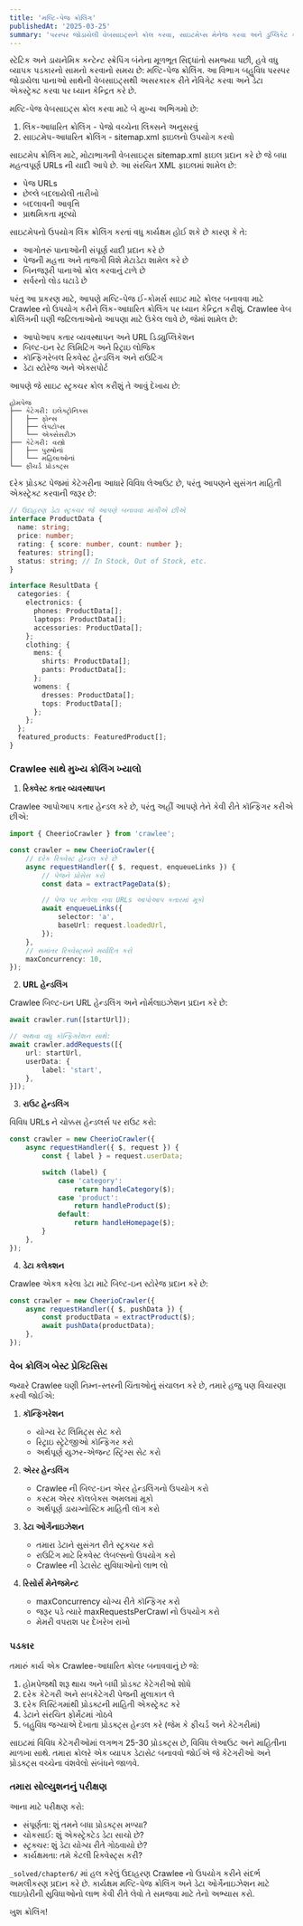 ```yaml
---
title: 'મલ્ટિ-પેજ ક્રોલિંગ'
publishedAt: '2025-03-25'
summary: 'પરસ્પર જોડાયેલી વેબસાઇટ્સને ક્રોલ કરવા, સાઇટમેપ્સ મેનેજ કરવા અને ડુપ્લિકેટ કન્ટેન્ટ હેન્ડલ કરવાની તકનીકોમાં માસ્ટરી મેળવો'
---
```


સ્ટેટિક અને ડાયનેમિક કન્ટેન્ટ સ્ક્રેપિંગ બંનેના મૂળભૂત સિદ્ધાંતો સમજ્યા પછી, હવે વધુ વ્યાપક પડકારનો સામનો કરવાનો સમય છે: મલ્ટિ-પેજ ક્રોલિંગ. આ વિભાગ બહુવિધ પરસ્પર જોડાયેલા પાનાઓ સાથેની વેબસાઇટ્સથી અસરકારક રીતે નેવિગેટ કરવા અને ડેટા એક્સ્ટ્રેક્ટ કરવા પર ધ્યાન કેન્દ્રિત કરે છે.

મલ્ટિ-પેજ વેબસાઇટ્સ ક્રોલ કરવા માટે બે મુખ્ય અભિગમો છે:

1. લિંક-આધારિત ક્રોલિંગ - પેજો વચ્ચેના લિંક્સને અનુસરવું
2. સાઇટમેપ-આધારિત ક્રોલિંગ - sitemap.xml ફાઇલનો ઉપયોગ કરવો

સાઇટમેપ ક્રોલિંગ માટે, મોટાભાગની વેબસાઇટ્સ sitemap.xml ફાઇલ પ્રદાન કરે છે જે બધા મહત્વપૂર્ણ URLs ની યાદી આપે છે. આ સંરચિત XML ફાઇલમાં શામેલ છે:

- પેજ URLs
- છેલ્લે બદલાયેલી તારીખો
- બદલાવની આવૃત્તિ
- પ્રાથમિકતા મૂલ્યો

સાઇટમેપનો ઉપયોગ લિંક ક્રોલિંગ કરતાં વધુ કાર્યક્ષમ હોઈ શકે છે કારણ કે તે:
- આગોતરું પાનાઓની સંપૂર્ણ યાદી પ્રદાન કરે છે
- પેજની મહત્તા અને તાજગી વિશે મેટાડેટા શામેલ કરે છે
- બિનજરૂરી પાનાઓ ક્રોલ કરવાનું ટાળે છે
- સર્વરનો લોડ ઘટાડે છે

પરંતુ આ પ્રકરણ માટે, આપણે મલ્ટિ-પેજ ઈ-કોમર્સ સાઇટ માટે ક્રોલર બનાવવા માટે Crawlee નો ઉપયોગ કરીને લિંક-આધારિત ક્રોલિંગ પર ધ્યાન કેન્દ્રિત કરીશું. Crawlee વેબ ક્રોલિંગની ઘણી જટિલતાઓનો આપણા માટે ઉકેલ લાવે છે, જેમાં શામેલ છે:

- આપોઆપ કતાર વ્યવસ્થાપન અને URL ડિડ્યુપ્લિકેશન
- બિલ્ટ-ઇન રેટ લિમિટિંગ અને રિટ્રાઇ લોજિક
- કૉન્ફિગરેબલ રિક્વેસ્ટ હેન્ડલિંગ અને રાઉટિંગ
- ડેટા સ્ટોરેજ અને એક્સપોર્ટ

આપણે જે સાઇટ સ્ટ્રક્ચર ક્રોલ કરીશું તે આવું દેખાય છે:

```
હોમપેજ
├── કેટેગરી: ઇલેક્ટ્રોનિક્સ
│   ├── ફોન્સ
│   ├── લેપટોપ્સ
│   └── એક્સેસરીઝ
├── કેટેગરી: વસ્ત્રો
│   ├── પુરુષોનાં
│   └── મહિલાઓનાં
└── ફીચર્ડ પ્રોડક્ટ્સ
```

દરેક પ્રોડક્ટ પેજમાં કેટેગરીના આધારે વિવિધ લેઆઉટ છે, પરંતુ આપણને સુસંગત માહિતી એક્સ્ટ્રેક્ટ કરવાની જરૂર છે:

```typescript
// ઉદાહરણ ડેટા સ્ટ્રક્ચર જે આપણે બનાવવા માંગીએ છીએ
interface ProductData {
  name: string;
  price: number;
  rating: { score: number, count: number };
  features: string[];
  status: string; // In Stock, Out of Stock, etc.
}

interface ResultData {
  categories: {
    electronics: {
      phones: ProductData[];
      laptops: ProductData[];
      accessories: ProductData[];
    };
    clothing: {
      mens: {
        shirts: ProductData[];
        pants: ProductData[];
      };
      womens: {
        dresses: ProductData[];
        tops: ProductData[];
      };
    };
  };
  featured_products: FeaturedProduct[];
}
```

### Crawlee સાથે મુખ્ય ક્રોલિંગ ખ્યાલો

1. **રિક્વેસ્ટ કતાર વ્યવસ્થાપન**

Crawlee આપોઆપ કતાર હેન્ડલ કરે છે, પરંતુ અહીં આપણે તેને કેવી રીતે કૉન્ફિગર કરીએ છીએ:

```typescript
import { CheerioCrawler } from 'crawlee';

const crawler = new CheerioCrawler({
    // દરેક રિક્વેસ્ટ હેન્ડલ કરે છે
    async requestHandler({ $, request, enqueueLinks }) {
        // પેજને પ્રોસેસ કરો
        const data = extractPageData($);

        // પેજ પર મળેલા નવા URLs આપોઆપ કતારમાં મૂકો
        await enqueueLinks({
            selector: 'a',
            baseUrl: request.loadedUrl,
        });
    },
    // સમાંતર રિક્વેસ્ટ્સને મર્યાદિત કરો
    maxConcurrency: 10,
});
```

2. **URL હેન્ડલિંગ**

Crawlee બિલ્ટ-ઇન URL હેન્ડલિંગ અને નોર્મલાઇઝેશન પ્રદાન કરે છે:

```typescript
await crawler.run([startUrl]);

// અથવા વધુ કૉન્ફિગરેશન સાથે:
await crawler.addRequests([{
    url: startUrl,
    userData: {
        label: 'start',
    },
}]);
```

3. **રાઉટ હેન્ડલિંગ**

વિવિધ URLs ને ચોક્કસ હેન્ડલર્સ પર રાઉટ કરો:

```typescript
const crawler = new CheerioCrawler({
    async requestHandler({ $, request }) {
        const { label } = request.userData;

        switch (label) {
            case 'category':
                return handleCategory($);
            case 'product':
                return handleProduct($);
            default:
                return handleHomepage($);
        }
    },
});
```

4. **ડેટા કલેક્શન**

Crawlee એકત્ર કરેલા ડેટા માટે બિલ્ટ-ઇન સ્ટોરેજ પ્રદાન કરે છે:

```typescript
const crawler = new CheerioCrawler({
    async requestHandler({ $, pushData }) {
        const productData = extractProduct($);
        await pushData(productData);
    },
});
```

### વેબ ક્રોલિંગ બેસ્ટ પ્રેક્ટિસિસ

જ્યારે Crawlee ઘણી નિમ્ન-સ્તરની ચિંતાઓનું સંચાલન કરે છે, તમારે હજુ પણ વિચારણા કરવી જોઈએ:

1. **કૉન્ફિગરેશન**
   - યોગ્ય રેટ લિમિટ્સ સેટ કરો
   - રિટ્રાઇ સ્ટ્રેટેજીઓ કૉન્ફિગર કરો
   - અર્થપૂર્ણ યુઝર-એજન્ટ સ્ટ્રિંગ્સ સેટ કરો

2. **એરર હેન્ડલિંગ**
   - Crawlee ની બિલ્ટ-ઇન એરર હેન્ડલિંગનો ઉપયોગ કરો
   - કસ્ટમ એરર કૉલબેક્સ અમલમાં મૂકો
   - અર્થપૂર્ણ ડાયગ્નોસ્ટિક માહિતી લૉગ કરો

3. **ડેટા ઓર્ગેનાઇઝેશન**
   - તમારા ડેટાને સુસંગત રીતે સ્ટ્રક્ચર કરો
   - રાઉટિંગ માટે રિક્વેસ્ટ લેબલ્સનો ઉપયોગ કરો
   - Crawlee ની ડેટાસેટ સુવિધાઓનો લાભ લો

4. **રિસોર્સ મેનેજમેન્ટ**
   - maxConcurrency યોગ્ય રીતે કૉન્ફિગર કરો
   - જરૂર પડે ત્યારે maxRequestsPerCrawl નો ઉપયોગ કરો
   - મેમરી વપરાશ પર દેખરેખ રાખો

### પડકાર

તમારું કાર્ય એક Crawlee-આધારિત ક્રોલર બનાવવાનું છે જે:

1. હોમપેજથી શરૂ થાય અને બધી પ્રોડક્ટ કેટેગરીઓ શોધે
2. દરેક કેટેગરી અને સબકેટેગરી પેજની મુલાકાત લે
3. દરેક લિસ્ટિંગમાંથી પ્રોડક્ટની માહિતી એક્સ્ટ્રેક્ટ કરે
4. ડેટાને સંરચિત ફોર્મેટમાં ગોઠવે
5. બહુવિધ જગ્યાએ દેખાતા પ્રોડક્ટ્સ હેન્ડલ કરે (જેમ કે ફીચર્ડ અને કેટેગરીમાં)

સાઇટમાં વિવિધ કેટેગરીઓમાં લગભગ 25-30 પ્રોડક્ટ્સ છે, વિવિધ લેઆઉટ અને માહિતીના માળખા સાથે. તમારા ક્રોલરે એક વ્યાપક ડેટાસેટ બનાવવો જોઈએ જે કેટેગરીઓ અને પ્રોડક્ટ્સ વચ્ચેના વંશવેલો સંબંધને જાળવે.

### તમારા સોલ્યુશનનું પરીક્ષણ

આના માટે પરીક્ષણ કરો:
- સંપૂર્ણતા: શું તમને બધા પ્રોડક્ટ્સ મળ્યા?
- ચોકસાઈ: શું એક્સ્ટ્રેક્ટેડ ડેટા સાચો છે?
- સ્ટ્રક્ચર: શું ડેટા યોગ્ય રીતે ગોઠવાયો છે?
- કાર્યક્ષમતા: તમે કેટલી રિક્વેસ્ટ્સ કરી?

`_solved/chapter6/` માં હલ કરેલું ઉદાહરણ Crawlee નો ઉપયોગ કરીને સંદર્ભ અમલીકરણ પ્રદાન કરે છે. કાર્યક્ષમ મલ્ટિ-પેજ ક્રોલિંગ અને ડેટા ઓર્ગેનાઇઝેશન માટે લાઇબ્રેરીની સુવિધાઓનો લાભ કેવી રીતે લેવો તે સમજવા માટે તેનો અભ્યાસ કરો.

ખુશ ક્રોલિંગ!